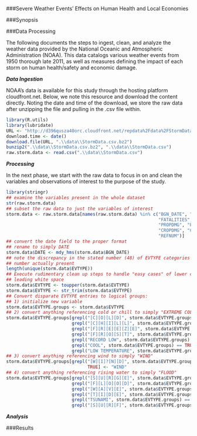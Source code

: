 ###Severe Weather Events' Effects on Human Health and Local Economies

###Synopsis

###Data Processing

The following documents the steps to ingest, clean, and analyze the weather data provided by the National Oceanic and Atmospheric Administration (NOAA).  This data catalogs various weather events from 1950 thorough late 2011, as well as measures defining the impact of each storm on human health/safety and economic damage.

_**Data Ingestion**_

NOAA's data is available for this study through the hosting platform cloudfront.net. Below, we note this resource and download the content directly. Noting the date and time of the download, we store the raw data after unzipping the file and pulling in the .csv file within.

```r
library(R.utils)
library(lubridate)
URL <- "http://d396qusza40orc.cloudfront.net/repdata%2Fdata%2FStormData.csv.bz2"
download.time <- date()
download.file(URL, ".\\data\\StormData.csv.bz2")
bunzip2(".\\data\\StormData.csv.bz2", ".\\data\\StormData.csv")
raw.storm.data <- read.csv(".\\data\\StormData.csv")
```

_**Processing**_

In the next phase, we start with the raw data to focus in on and clean the variables and observations of interest to the purpose of the study.

```r
library(stringr)
## examine the variables present in the whole dataset
str(raw.storm.data)
## subset the raw data to just the variables of interest
storm.data <- raw.storm.data[names(raw.storm.data) %in% c("BGN_DATE", "EVTYPE", 
                                                          "FATALITIES", "INJURIES",
                                                          "PROPDMG", "PROPDMGEXP",
                                                          "CROPDMG", "CROPDMGEXP",
                                                          "REFNUM")]
## convert the date field to the proper format
## rename to simply DATE
storm.data$DATE <- mdy_hms(storm.data$BGN_DATE)
## note the discrepancy in the stated number (48) of EVTYPE categories and the 
## number actually present
length(unique(storm.data$EVTYPE))
## Execute rudimentary clean up steps to handle "easy cases" of lower case and
## leading white space
storm.data$EVTYPE <- toupper(storm.data$EVTYPE)
storm.data$EVTYPE <- str_trim(storm.data$EVTYPE)
## Convert disparate EVTYPE entries to logical groups:
## 1) initialize new variable
storm.data$EVTYPE.groups <- storm.data$EVTYPE
## 2) convert anything referencing cold or chill to simply "EXTREME COLD"
storm.data$EVTYPE.groups[grepl("[C][O][L][D]", storm.data$EVTYPE.groups) == TRUE |
                         grepl("[C][H][I][L][L]", storm.data$EVTYPE.groups) == TRUE |
                         grepl("[F][R][E][E][Z][E]", storm.data$EVTYPE.groups) == TRUE |
                         grepl("[F][R][O][S][T]", storm.data$EVTYPE.groups) == TRUE |
                         grepl("RECORD LOW", storm.data$EVTYPE.groups) == TRUE |
                         grepl("COOL", storm.data$EVTYPE.groups) == TRUE |
                         grepl("LOW TEMPERATURE", storm.data$EVTYPE.groups) == TRUE] <- "EXTREME COLD"
## 3) convert anything referencing wind to simply "WIND"
storm.data$EVTYPE.groups[grepl("[W][I]?[N][D]", storm.data$EVTYPE.groups) == 
                               TRUE] <- "WIND"
## 4) convert anything referencing rising water to simply "FLOOD"
storm.data$EVTYPE.groups[grepl("[S][U][R][G][E]", storm.data$EVTYPE.groups) == TRUE | 
                         grepl("[F][L][O][O][D]", storm.data$EVTYPE.groups) == TRUE |
                         grepl("[W][A][V][E]", storm.data$EVTYPE.groups) == TRUE |
                         grepl("[T][I][D][E]", storm.data$EVTYPE.groups) == TRUE | 
                         grepl("TSUNAMI", storm.data$EVTYPE.groups) == TRUE |
                         grepl("[S][U][R][F]", storm.data$EVTYPE.groups) == TRUE] <- "FLOOD"
```

_**Analysis**_

###Results